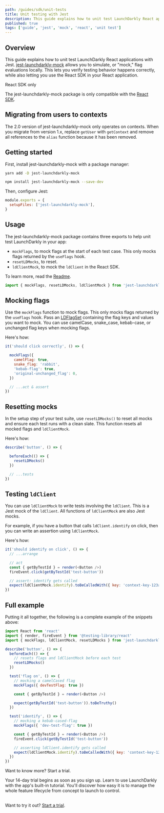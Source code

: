 ```yaml
---
path: /guides/sdk/unit-tests
title: Unit testing with Jest
description: This guide explains how to unit test LaunchDarkly React applications with Jest. jest-launchdarkly-mock allows you to mock flag evaluations locally to ensure intended testing behavior while still directly utilizing the React SDK in your React application.
published: true
tags: ['guide', 'jest', 'mock', 'react', 'unit test']
---
```


## Overview

This guide explains how to unit test LaunchDarkly React applications with Jest. [jest-launchdarkly-mock](https://github.com/launchdarkly/jest-launchdarkly-mock) allows you to simulate, or "mock," flag evaluations locally. This lets you verify testing behavior happens correctly, while also letting you use the React SDK in your React application.

<Callout intent="info">
<CalloutTitle>React SDK only</CalloutTitle>
<CalloutDescription>

The jest-launchdarkly-mock package is only compatible with the [React SDK](/sdk/client-side/react/react-web).

</CalloutDescription>
</Callout>

## Migrating from users to contexts

The 2.0 version of jest-launchdarkly-mock only operates on contexts. When you migrate from version 1.x, replace `getUser` with `getContext` and remove all references to the `alias` function because it has been removed.

## Getting started

First, install jest-launchdarkly-mock with a package manager:

<CodeSample>
<CSTab label="yarn">

```bash
yarn add -D jest-launchdarkly-mock
```

</CSTab>
<CSTab label="npm">

```bash
npm install jest-launchdarkly-mock --save-dev
```

</CSTab>
</CodeSample>

Then, configure Jest:

<CodeSample>
<CSTab label="jest.config.js">

```js
module.exports = {
  setupFiles: ['jest-launchdarkly-mock'],
}
```

</CSTab>
</CodeSample>

## Usage

The jest-launchdarkly-mock package contains three exports to help unit test LaunchDarkly in your app:

* `mockFlags`, to mock flags at the start of each test case. This only mocks flags returned by the `useFlags` hook.
* `resetLDMocks`, to reset.
* `ldClientMock`, to mock the `ldClient` in the React SDK.

To learn more, read the [Readme](https://github.com/launchdarkly/jest-launchdarkly-mock#usage).

<CodeSample>
<CSTab label="button.test.js">

```js
import { mockFlags, resetLDMocks, ldClientMock } from 'jest-launchdarkly-mock'
```

</CSTab>
</CodeSample>

## Mocking flags

Use the `mockFlags` function to mock flags. This only mocks flags returned by the `useFlags` hook. Pass an [LDFlagSet](https://launchdarkly.github.io/js-client-sdk/interfaces/LDFlagSet.html) containing the flag keys and values you want to mock. You can use camelCase, snake_case, kebab-case, or unchanged flag keys when mocking flags.

Here's how:

<CodeSample>
<CSTab label="button.test.js">

```js
it('should click correctly', () => {

  mockFlags({
    camelFlag: true,
    snake_flag: 'rabbit',
    'kebab-flag': true,
    'original-unchanged_flag': 0,
  })

  // ...act & assert
})
```

</CSTab>
</CodeSample>

## Resetting mocks

In the setup step of your test suite, use `resetLDMocks()` to reset all mocks and ensure each test runs with a clean slate. This function resets all mocked flags and `ldClientMock`.

Here's how:

<CodeSample>
<CSTab label="button.test.js">

```js
describe('button', () => {

  beforeEach(() => {
    resetLDMocks()
  })

  // ...tests
})
```

</CSTab>
</CodeSample>

## Testing `ldClient`

You can use `ldClientMock` to write tests involving the `ldClient`. This is a Jest mock of the `ldClient`. All functions of `ldClientMock` are also Jest mocks.

For example, if you have a button that calls `ldClient.identify` on click, then you can write an assertion using `ldClientMock`.

Here's how:

<CodeSample>
<CSTab label="button.test.js">

```js
it('should identify on click', () => {
  // ...arrange

  // act
  const { getByTestId } = render(<Button />)
  fireEvent.click(getByTestId('test-button'))

  // assert: identify gets called
  expect(ldClientMock.identify).toBeCalledWith({ key: 'context-key-123abc' })
})
```

</CSTab>
</CodeSample>

## Full example

Putting it all together, the following is a complete example of the snippets above:

<CodeSample>
<CSTab label="button.test.js">

```js
import React from 'react'
import { render, fireEvent } from '@testing-library/react'
import { mockFlags, ldClientMock, resetLDMocks } from 'jest-launchdarkly-mock'

describe('button', () => {
  beforeEach(() => {
    // resets flags and ldClientMock before each test
    resetLDMocks()
  })

  test('flag on', () => {
    // mocking a camelCased flag
    mockFlags({ devTestFlag: true })

    const { getByTestId } = render(<Button />)

    expect(getByTestId('test-button')).toBeTruthy()
  })

  test('identify', () => {
    // mocking a kebab-cased-flag
    mockFlags({ 'dev-test-flag': true })

    const { getByTestId } = render(<Button />)
    fireEvent.click(getByTestId('test-button'))

    // asserting ldClient.identify gets called
    expect(ldClientMock.identify).toBeCalledWith({ key: 'context-key-123abc' })
  })
})
```

</CSTab>
</CodeSample>

<Callout intent="primary" site="launchDarkly">
<CalloutTitle>Want to know more? Start a trial.</CalloutTitle>
<CalloutDescription>

Your 14-day trial begins as soon as you sign up. Learn to use LaunchDarkly with the app's built-in tutorial. You'll discover how easy it is to manage the whole feature lifecycle from concept to launch to control.<br/><br/>

Want to try it out? [Start a trial](https://launchdarkly.com/start-trial/).

</CalloutDescription>
</Callout>

